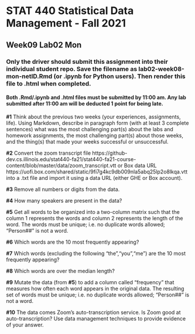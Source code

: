 # STAT 440 Statistical Data Management - Fall 2021
## Week09 Lab02 Mon
### Only the driver should submit this assignment into their individual student repo. Save the filename as lab02-week08-mon-netID.Rmd (or .ipynb for Python users). Then render this file to .html when completed. 
#### Both .Rmd/.ipynb and .html files must be submitted by 11:00 am. Any lab submitted after 11:00 am will be deducted 1 point for being late.

**#1** Think about the previous two weeks (your experiences, assignments, life). Using Markdown, describe in paragraph form (with at least 3 complete sentences) what was the most challenging part(s) about the labs and homework assignments, the most challenging part(s) about those weeks, and the thing(s) that made your weeks successful or unsuccessful.

**#2** Convert the zoom transcript file https://github-dev.cs.illinois.edu/stat440-fa21/stat440-fa21-course-content/blob/master/data/zoom_transcript.vtt or Box data URL https://uofi.box.com/shared/static/9fi7g4kc9db009nla5abq25lp2o8lkqa.vtt into a .txt file and import it using a data URL (either GHE or Box account).

**#3** Remove all numbers or digits from the data.

**#4** How many speakers are present in the data?

**#5** Get all words to be organized into a two-column matrix such that the column 1 represents the words and column 2 represents the length of the word. The words must be unique; i.e. no duplicate words allowed; "Person##" is not a word.

**#6** Which words are the 10 most frequently appearing?

**#7** Which words (excluding the following "the","you","me") are the 10 most frequently appearing?

**#8** Which words are over the median length?

**#9** Mutate the data (from **#5**) to add a column called "frequency" that measures how often each word appears in the original data. The resulting set of words must be unique; i.e. no duplicate words allowed; "Person##" is not a word.

**#10** The data comes Zoom's auto-transcription service. Is Zoom good at auto-transcription? Use data management techniques to provide evidence of your answer.